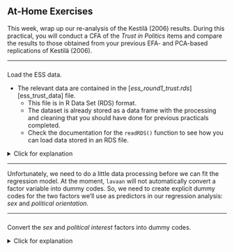 ## At-Home Exercises

This week, wrap up our re-analysis of the Kestilä (2006) results. During 
this practical, you will conduct a CFA of the *Trust in Politics* items and 
compare the results to those obtained from your previous EFA- and PCA-based 
replications of Kestilä (2006).

---

###

Load the ESS data.

- The relevant data are contained in the [*ess_round1_trust.rds*][ess_trust_data] file.
    - This file is in R Data Set (RDS) format.
    - The dataset is already stored as a data frame with the processing and 
    cleaning that you should have done for previous practicals completed.
    - Check the documentation for the `readRDS()` function to see how you can 
    load data stored in an RDS file.

<details>
  <summary>Click for explanation</summary>
  
```{r, echo = FALSE}
dataDir <- "../../../../data/"
codeDir <- "../../code/"

source(paste0(codeDir, "supportFunctions.R"))

ess <- readRDS(paste0(dataDir, "ess_round1_trust.rds"))
```

```{r, eval = FALSE}
ess <- readRDS("ess_round1_trust.rds")
```

</details>

---

Unfortunately, we need to do a little data processing before we can fit the
regression model. At the moment, `lavaan` will not automatically convert a factor 
variable into dummy codes. So, we need to create explicit dummy codes for the 
two factors we'll use as predictors in our regression analysis: *sex*  and 
*political orientation*.  

---

###

Convert the *sex* and *political interest* factors into dummy codes.

<details>
  <summary>Click for explanation</summary>

In R, we have several ways of converting a factor into an appropriate set of 
dummy codes.

- We could use the `dplyr::recode()` function as we did last week.
- We can use the `model.matrix()` function to define a design matrix based on 
the inherent contrast attribute of the factor.
    - Missing data will cause problems here.
- We can us `as.numeric()` to revert the factor to its underlying numeric 
representation {Male = 1, Female = 2} and use arithmetic to convert {1, 2} 
$\rightarrow$ {0, 1}.

When our factor only has two levels, though, the `ifelse()` function is the 
simplest way.

```{r}
library(dplyr)

## Create a dummy codes by broadcasting a logical test on the factor levels:
ess <- mutate(ess,
              female = ifelse(sex == "Female", 1, 0),
              hi_pol_interest = ifelse(polintr_bin == "High Interest", 1, 0)
             )

## Check the results:
with(ess, table(dummy = female, factor = sex))
with(ess, table(dummy = hi_pol_interest, factor = polintr_bin))
```

---

###

Finally, subset the data to only Finnish participants.

<details>
  <summary>Click for explanation</summary>

```{r}
ess_fin <- filter(ess, cntry == "Finland")
```

</details>

---

We are now ready to estimate our latent regression model. Specifically, we want
to implement the following regression as an SEM in `lavaan`.

\[
Y_{trust\_inst} = \beta_1 X_{age} + \beta_2 X_{female} + \beta_3 X_{edu\_years} +
                  \beta_4 X_{hi\_pol\_interest} + \beta_5 X_{lrscale} + 
                  \varepsilon_Y
\]

---

###

Define the `lavaan` model syntax for the regression shown above.

- Use the definition of the `institutions` factor from \@ref(cfaSyntax) to 
define the DV.

*Hint:* You can simply copy the line of syntax that defines the latent factor 
and add a line to define the latent regression model.

<details>
<summary>Click for explanation</summary>

```{r}
mod_sem <- '
## Define the latent DV:
institutions =~ trstlgl + trstplc + trstun

## Specify the structural relations:
institutions ~ female + age + eduyrs + hi_pol_interest + lrscale
'
```

</details>

---

###

Estimate the SEM, and summarize the results.

- Fit the model to the processed Finnish subsample from above.
- Estimate the model using `lavaan::sem()`.
- Use the default settings in the `sem()` function.
- Request the standardized parameter estimates with the summary.
- Request the $R^2$ estimates with the summary by supplying the `rsquare = TRUE` 
argument to `summary()`.

<details>
  <summary>Click for explanation</summary>

```{r}
library(lavaan)

## Fit the SEM:
fit_sem <- sem(mod_sem, data = ess_fin)

## Summarize the results:
summary(fit_sem, fit.measures = TRUE, standardized = TRUE, rsquare = TRUE)
```

</details>

---

###

Finally, we will rerun the latent regression model from above as a path model 
with the factor score for *Trust in Institutions* as the DV.

- Add the *Trust in Institutions* factor score that you estimated in 
\@ref(factorScores) to the ESS data.
    - If you did not save the factors scores last week, you'll need to rerun the 
    relevant EFA.
    - Don't forget to subset the data to the Finish participants before fitting
    the path model.
- Rerun the above SEM with the EFA-derived *Trust in Institutions* factor score
taking the place of the analagous latent variable as DV.
    - Request the standardized parameter estimates with the summary.
    - Request the $R^2$ estimates with the summary.

<details>
  <summary>Click for explanation</summary>

First, we'll quickly reproduce the *Trust in Institutions* factor score that we
estimated last week.

- Note that `psych::fa()` returns the factor scores in a different order than it
did for the Week 2 analyses. 

```{r}
## Load the psych library:
library(psych)

## Rerun the three-factor EFA from last week:
fit_efa <- fa(ess[7:19], 
              nfactors = 3,          
              rotate   = "promax",   
              scores   = "Bartlett")

## View the factor loadings:
print(fit_efa$loadings, cut = 0.3)

## Reproduce the factor score from last week:
ess$trust_inst_efa <- fit_efa$scores[ , 1]

## Subset the data again:
ess_fin <- ess[ess$cntry == "Finland", ]
```

Now, we'll rerun our regression as a path analysis with the EFA-derived factor
score as DV.

```{r}
## Define the model syntax for the path analysis:
mod_pa <- 'trust_inst_efa ~ female + age + eduyrs + hi_pol_interest + lrscale'

## Estimate the path model:
fit_pa <- sem(mod_pa, data = ess_fin)

## Summarize the results:
summary(fit_pa, fit.measures = TRUE, standardized = TRUE)

## Extract R^2:
inspect(fit_pa, "r2")
```

</details>

---

###

Compare the results from the path analysis to the SEM-based results.

- Does it matter whether we use a latent variable or a factor score to define 
the DV?

*Hint:* When comparing parameter estimates, use the fully standardized estimates 
(i.e., the values in the column labeled `Std.all`).

<details>
  <summary>Click for explanation</summary>

First, we'll source a script that defines a bunch of convenience functions. One
of these functions, `partSummary()`, will allow us to print only the interesting
pieces of the model summary.

```{r, eval = FALSE}
## Source a script of convenience function definitions:
source("supportFunctions.R")
```

Now, we'll compare the results. Specifically, we're interested in differences in
the regression coefficients and the $R^2$.

```{r}
## View the regression estimates from the SEM:
partSummary(fit_sem, 8, standardized = TRUE)

## View the regression estimates from the path analysis:
partSummary(fit_pa, 7, standardized = TRUE)

## View the R-squared estimates from the SEM:
partSummary(fit_sem, 10, rsquare = TRUE)

## View the R-squared estimate from the path analysis:
#partSummary(fit_pa, 9, rsquare = TRUE)
inspect(fit_pa, "r2")
```

```{r, echo = FALSE}
r2_sem <- summary(fit_sem, rsquare = TRUE)$pe %>% 
  filter(op == "r2", rhs == "institutions") %>% 
  select(est) %>% 
  as.numeric()
r2_pa <- inspect(fit_pa, "r2")

#summary(fit_pa, rsquare = TRUE)$pe %>% 
#  filter(op == "r2") %>% 
#  select(est) %>% 
#  as.numeric()
```

It certainly looks like the way we define the DV has a meaningful impact. The 
patterns of significance differ between the two sets of regression slopes, and
the $R^2$ is `r 100 * ((r2_sem / r2_pa) - 1) %>% round(3)`% larger in the SEM.

</details>

---

End of In-Class Exercises

---
